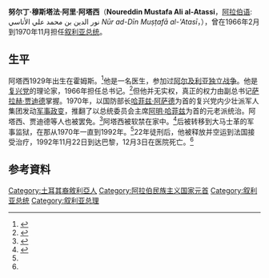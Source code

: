 {{Infobox_President
| name = 努尔丁·阿塔西<br>Nureddin al-Atassi<br>نور الدين الأتاسي
| image =Nureddin Atassi.jpg
| imagesize = 
|office  = [[阿拉伯社会主义复兴党|阿拉伯社会主义复兴党]]国家司令部总书记秘书长
|term_start   = 1966年3月
|term_end  =1970年11月17日
|predecessor  = [[穆尼夫·拉扎兹|穆尼夫·拉扎兹]]<br><small>（[[复兴党|复兴党]]首脑）</small>
|successor   = [[哈菲兹·阿萨德|哈菲兹·阿萨德]]
|office1   = 叙利亚地区分部司令部地区书记
|term_start1  = 1966年3月
|term_end1  = 1970年11月13日
|deputy1    = [[萨拉赫·贾迪德|萨拉赫·贾迪德]]（Salah Jadid）
|predecessor1  = [[阿明·哈菲兹|阿明·哈菲兹]]<br><small>（1965年12月地区司令部解散）</small>
|successor1 = [[哈菲兹·阿萨德|哈菲兹·阿萨德]]
| office4= [[叙利亚总统|叙利亚总统]]
| term_start4= 1966年2月25日
| term_end4= 1970年10月17日
| predecessor4= [[阿明·哈菲兹|阿明·哈菲兹]]
| successor4= [[艾哈迈德·哈提卜|艾哈迈德·哈提卜]]（Ahmad al-Khatib）
| office5 = [[叙利亚总理|叙利亚总理]]
| term_start5 = 1968年10月29日
| term_end5 = 1970年10月17日
| predecessor5 = [[优素福·苏阿因|优素福·苏阿因]]（Yusuf Zu'ayyin）
| successor5 = [[哈菲兹·阿萨德|哈菲兹·阿萨德]] 
| birth_date  = 1929年1月11日
| birth_place = [[法屬敘利亞託管地|法屬敘利亞託管地]][[霍姆斯|霍姆斯]]
| death_date  = {{death date and age|1992|12|3|1929|1|11}}
| death_place = {{FRA}}[[巴黎|巴黎]]
| party = [[复兴党|复兴党]]
| religion = [[逊尼派|逊尼派]]
}}
'''努尔丁·穆斯塔法·阿里·阿塔西'''（'''Noureddin Mustafa Ali al-Atassi'''，[[阿拉伯语|阿拉伯语]]: نور الدين بن محمد علي الأتاسي ''Nūr ad-Dīn Muṣṭafā al-'Atasī''，{{bd|1929年|1月11日|1992年|12月3日}}），曾在1966年2月到1970年11月担任[[叙利亚总统|叙利亚总统]]。

==生平==
阿塔西1929年出生在霍姆斯。<ref name=rulers>{{cite web|title=Atassi, Nureddin (Mustafa) al-|url=http://rulers.org/indexa5.html#atassn|publisher=Rulers|accessdate=23 July 2012|archive-date=2018-07-11|archive-url=https://web.archive.org/web/20180711061855/http://rulers.org/indexa5.html#atassn|dead-url=no}}</ref>他是一名医生，参加过[[阿尔及利亚独立战争|阿尔及利亚独立战争]]。他是[[复兴党|复兴党]]的理论家，1966年担任总书记。<ref name=nytobi>{{cite news|title=Nureddin al-Atassi, 63; Former Syria President|work=The New York Times|page=27|url=http://www.nytimes.com/1992/12/05/obituaries/nureddin-al-atassi-63-former-syria-president.html|accessdate=2014-07-16|archive-date=2021-11-26|archive-url=https://web.archive.org/web/20211126132742/https://www.nytimes.com/1992/12/05/obituaries/nureddin-al-atassi-63-former-syria-president.html|dead-url=no}}</ref>但他并无实权，真正的权力由副总书记[[萨拉赫·贾迪德|萨拉赫·贾迪德]]掌握。1970年，以国防部长[[哈菲兹·阿萨德|哈菲兹·阿萨德]]为首的复兴党内少壮派军人集团发动[[军事政变|军事政变]]，推翻了以总统委员会主席[[阿明·哈菲兹|阿明·哈菲兹]]为首的元老派统治。阿塔西、贾迪德等人也被罢免。<ref>{{cite news|url=http://articles.latimes.com/1992-12-05/news/mn-1132_1_atassi-syria-president|title=Nureddin Atassi; Ex-President of Syria, Toppled in Coup|date=5 December 1992|accessdate=5 September 2010|work=The Los Angeles Times|archive-date=2016-08-17|archive-url=https://web.archive.org/web/20160817233802/http://articles.latimes.com/1992-12-05/news/mn-1132_1_atassi-syria-president|dead-url=no}}</ref>阿塔西被软禁在家中。<ref>{{cite web|url=http://www.amnesty.org/en/library/info/MDE24/029/1992/en|title=Further information on medical letter writing action- Syria: Dr Nour al-Din al-Atassi and others|date=7 December 1992|accessdate=5 September 2010|archive-date=2014-07-26|archive-url=https://web.archive.org/web/20140726211137/http://www.amnesty.org/en/library/info/MDE24/029/1992/en|dead-url=no}}</ref>后被转移到大马士革的军事监狱，在那从1970年一直到1992年。<ref name=nytobi/>22年徒刑后，他被释放并空运到法国接受治疗，1992年11月22日到达巴黎，12月3日在医院死亡。<ref name=nytobi/>

== 参考資料 ==
{{Reflist}}

{{敘利亞總統}}
{{Authority control}}

{{DEFAULTSORT:Atassi, Noureddin al-}}
[[Category:土耳其裔敘利亞人|Category:土耳其裔敘利亞人]]
[[Category:阿拉伯民族主义国家元首|Category:阿拉伯民族主义国家元首]]
[[Category:叙利亚总统|Category:叙利亚总统]]
[[Category:叙利亚总理|Category:叙利亚总理]]